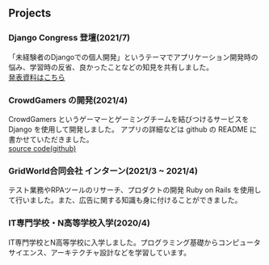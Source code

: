 ## Projects

### Django Congress 登壇(2021/7)

「未経験者のDjangoでの個人開発」というテーマでアプリケーション開発時の悩み、学習時の反省、良かったことなどの知見を共有しました。  
[発表資料はこちら]( https://speakerdeck.com/haruu_iq/wei-jing-yan-zhe-falsedjangodefalsege-ren-kai-fa)


### CrowdGamers の開発(2021/4)

CrowdGamers というゲーマーとゲーミングチームを結びつけるサービスを Django を使用して開発しました。
アプリの詳細などは github の README に書かせていただきました。  
[source code(github)](https://github.com/haruu8/CrowdGamers)


### GridWorld合同会社 インターン(2021/3 ~ 2021/4)

テスト業務やRPAツールのリサーチ、プロダクトの開発 Ruby on Rails を使用して行いました。また、広告に関する知識も身に付けることができました。



### IT専門学校・N高等学校入学(2020/4)

IT専門学校とN高等学校に入学しました。プログラミング基礎からコンピュータサイエンス、アーキテクチャ設計などを学習しています。